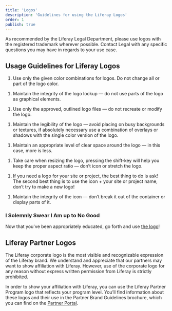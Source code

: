 ```yaml
---
title: 'Logos'
description: 'Guidelines for using the Liferay Logos'
order: 1
publish: true
---
```


<!-- DoDont Source Files are in Figma: https://www.figma.com/file/b7taYciXEysAiBcsMXvv9nOV/brand-assets?node-id=2302%3A2203 -->



As recommended by the Liferay Legal Department, please use logos with the registered trademark wherever possible. Contact Legal with any specific questions you may have in regards to your use case.

## Usage Guidelines for Liferay Logos

1. Use only the given color combinations for logos. Do not change all or part of the logo color.

<DoDont
	good="/images/blueprints/logo-usage/color-do.png"
	bad="/images/blueprints/logo-usage/color-dont.png"
/>

1. Maintain the integrity of the logo lockup — do not use parts of the logo as graphical elements.

<DoDont
	good="/images/blueprints/logo-usage/lockup-do.png"
	bad="/images/blueprints/logo-usage/lockup-dont.png"
/>

1. Use only the approved, outlined logo files — do not recreate or modify the logo.

<DoDont
	good="/images/blueprints/logo-usage/modify-do.png"
	bad="/images/blueprints/logo-usage/modify-dont.png"
/>

1. Maintain the legibility of the logo — avoid placing on busy backgrounds or textures, if absolutely necessary use a combination of overlays or shadows with the single color version of the logo.

<DoDont
	good="/images/blueprints/logo-usage/legible-do.png"
	bad="/images/blueprints/logo-usage/legible-dont.png"
/>

1. Maintain an appropriate level of clear space around the logo — in this case, more is less.

<DoDont
	good="/images/blueprints/logo-usage/space-do.png"
	bad="/images/blueprints/logo-usage/space-dont.png"
/>

1. Take care when resizing the logo, pressing the shift-key will help you keep the proper aspect ratio — don’t icon or stretch the logo.

<DoDont
	good="/images/blueprints/logo-usage/resize-do.png"
	bad="/images/blueprints/logo-usage/resize-dont.png"
/>

1. If you need a logo for your site or project, the best thing to do is ask! The second best thing is to use the icon + your site or project name, don’t try to make a new logo!

<DoDont
	good="/images/blueprints/logo-usage/logo-do.png"
	bad="/images/blueprints/logo-usage/logo-dont.png"
/>

1. Maintain the integrity of the icon — don’t break it out of the container or display parts of it.
    <DoDont
    	good="/images/blueprints/logo-usage/icon-do.png"
    	bad="/images/blueprints/logo-usage/icon-dont.png"
    />

### I Solemnly Swear I Am up to No Good

Now that you've been appropriately educated, go forth and use [the logo](../../resources/logo-files)!

## Liferay Partner Logos

The Liferay corporate logo is the most visible and recognizable expression of the Liferay brand. We understand and appreciate that our partners may want to show affiliation with Liferay. However, use of the corporate logo for any reason without express written permission from Liferay is strictly prohibited.

In order to show your affiliation with Liferay, you can use the Liferay Partner Program logo that reflects your program level. You’ll find information about these logos and their use in the Partner Brand Guidelines brochure, which you can find on the [Partner Portal](https://partner.liferay.com).
